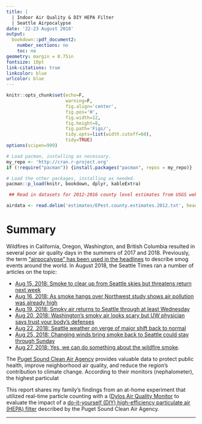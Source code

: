 ```yaml
---
title: |
  | Indoor Air Quality & DIY HEPA Filter 
  | Seattle Airpocalypse
date: '22-23 August 2018'
output:
  bookdown::pdf_document2:
    number_sections: no
    toc: no
geometry: margin = 0.75in
fontsize: 10pt
link-citations: true
linkcolor: blue
urlcolor: blue
---
```


```r
knitr::opts_chunk$set(echo=F, 
                      warning=F, 
                      fig.align='center', 
                      fig.pos='H',
                      fig.width=12, 
                      fig.height=8, 
                      fig.path='Figs/', 
                      tidy.opts=list(width.cutoff=60),
                      tidy=TRUE)
options(scipen=999)
```

```r
# Load pacman, installing as necessary.
my_repo <- 'http://cran.r-project.org'
if (!require("pacman")) {install.packages("pacman", repos = my_repo)}

# Load the other packages, installing as needed.
pacman::p_load(knitr, bookdown, dplyr, kableExtra)
```

```r
 ## Read in datasets for 2012-2016 county level estimates from USGS website https://water.usgs.gov/nawqa/pnsp/usage/maps/county-level/

airdata <- read.delim('estimates/EPest.county.estimates.2012.txt', header=T)

```

# Summary

Wildfires in California, Oregon, Washington, and British Columbia resulted in several poor air quality days in the summers of 2017 and 2018. Previously, the term ["airpocalypse" has been used in the headlines](https://abcnews.go.com/International/460-million-chinese-residents-suffering-airpocalypse/story?id=44329107) to describe smog events around the world. In August 2018, the Seattle Times ran a number of articles on the topic:

* [Aug 15, 2018: Smoke to clear up from Seattle skies but threatens return next week](https://www.seattletimes.com/seattle-news/weather/smoke-to-clear-up-from-seattle-skies-but-threatens-return-next-week/)
* [Aug 16, 2018: As smoke hangs over Northwest study shows air pollution was already high](https://www.seattletimes.com/seattle-news/environment/as-smoke-hangs-over-northwest-study-shows-air-pollution-was-already-high/)
* [Aug 19, 2018: Smoky air returns to Seattle through at least Wednesday](https://www.seattletimes.com/seattle-news/environment/smoky-air-returns-to-seattle-through-at-least-wednesday/)
* [Aug 20, 2018: Washington's smoky air looks scary but UW physician says trust your body's defenses](https://www.seattletimes.com/seattle-news/health/washingtons-smoky-air-looks-scary-but-uw-physician-says-trust-your-bodys-defenses/)
* [Aug 22, 2018: Seattle weather on verge of major shift back to normal](https://www.seattletimes.com/seattle-news/weather/seattle-weather-on-verge-of-major-shift-back-to-normal/)
* [Aug 25, 2018: Changing winds bring smoke back to Seattle could stay through Sunday](https://www.seattletimes.com/seattle-news/changing-winds-bring-smoke-back-to-seattle-could-stay-through-sunday/)
* [Aug 27, 2018: Yes, we can do something about the wildfire smoke](https://www.seattletimes.com/opinion/yes-we-can-do-something-about-the-wildfire-smoke/). 

The [Puget Sound Clean Air Agency](https://www.pscleanair.org/35/About-Us) provides valuable data to protect public health, improve neighborhood air quality, and reduce the region’s contribution to climate change. According to their monitors (nephalometer), the highest particulat

This report shares my family's findings from an at-home experiment that utilized real-time particle counting with a ([Dylos Air Quality Monitor](http://www.dylosproducts.com/learnabout.html) to evaluate the impact of a [do-it-yourself (DIY) high-efficiency particulate air (HEPA) filter](https://www.king5.com/article/news/local/this-diy-air-filter-for-wildfire-smoke-is-less-than-20/281-584346009) described by the Puget Sound Clean Air Agency.


-----

